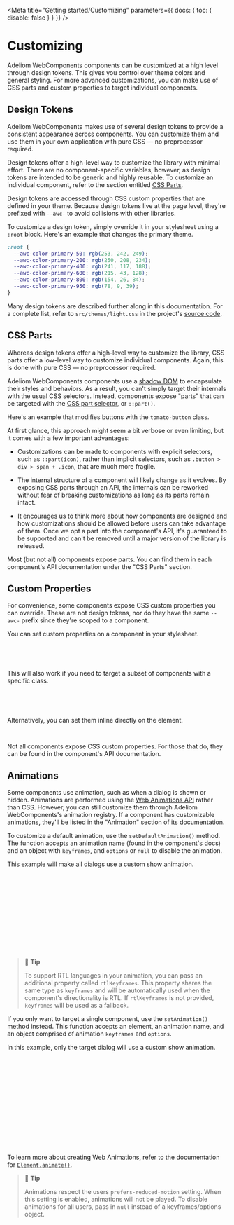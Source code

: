 
<Meta title="Getting started/Customizing" parameters={{ docs: { toc: { disable: false } } }} />

# Customizing

Adeliom WebComponents components can be customized at a high level through design tokens. This gives you control over theme colors and general styling. For more advanced customizations, you can make use of CSS parts and custom properties to target individual components.

## Design Tokens

Adeliom WebComponents makes use of several design tokens to provide a consistent appearance across components. You can customize them and use them in your own application with pure CSS — no preprocessor required.

Design tokens offer a high-level way to customize the library with minimal effort. There are no component-specific variables, however, as design tokens are intended to be generic and highly reusable. To customize an individual component, refer to the section entitled [CSS Parts](#css-parts).

Design tokens are accessed through CSS custom properties that are defined in your theme. Because design tokens live at the page level, they're prefixed with `--awc-` to avoid collisions with other libraries.

To customize a design token, simply override it in your stylesheet using a `:root` block. Here's an example that changes the primary theme.

```css
:root {
  --awc-color-primary-50: rgb(253, 242, 249);
  --awc-color-primary-200: rgb(250, 208, 234);
  --awc-color-primary-400: rgb(241, 117, 188);
  --awc-color-primary-600: rgb(215, 43, 128);
  --awc-color-primary-800: rgb(154, 26, 84);
  --awc-color-primary-950: rgb(78, 9, 39);
}
```

Many design tokens are described further along in this documentation. For a complete list, refer to `src/themes/light.css` in the project's [source code](https://github.com/agence-adeliom/adeliom-webcomponents/blob/main/src/themes/light.css).

## CSS Parts

Whereas design tokens offer a high-level way to customize the library, CSS parts offer a low-level way to customize individual components. Again, this is done with pure CSS — no preprocessor required.

Adeliom WebComponents components use a [shadow DOM](https://developer.mozilla.org/en-US/docs/Web/Web_Components/Using_shadow_DOM) to encapsulate their styles and behaviors. As a result, you can't simply target their internals with the usual CSS selectors. Instead, components expose "parts" that can be targeted with the [CSS part selector](https://developer.mozilla.org/en-US/docs/Web/CSS/::part), or `::part()`.

Here's an example that modifies buttons with the `tomato-button` class.

<Canvas of={ButtonStories.Tomato} />

At first glance, this approach might seem a bit verbose or even limiting, but it comes with a few important advantages:

- Customizations can be made to components with explicit selectors, such as `::part(icon)`, rather than implicit selectors, such as `.button > div > span + .icon`, that are much more fragile.

- The internal structure of a component will likely change as it evolves. By exposing CSS parts through an API, the internals can be reworked without fear of breaking customizations as long as its parts remain intact.

- It encourages us to think more about how components are designed and how customizations should be allowed before users can take advantage of them. Once we opt a part into the component's API, it's guaranteed to be supported and can't be removed until a major version of the library is released.

Most (but not all) components expose parts. You can find them in each component's API documentation under the "CSS Parts" section.

## Custom Properties

For convenience, some components expose CSS custom properties you can override. These are not design tokens, nor do they have the same `--awc-` prefix since they're scoped to a component.

You can set custom properties on a component in your stylesheet.

```css
awc-avatar {
  --size: 6rem;
}
```

This will also work if you need to target a subset of components with a specific class.

```css
awc-avatar.your-class {
  --size: 6rem;
}
```

Alternatively, you can set them inline directly on the element.

```html
<awc-avatar style="--size: 6rem;"></awc-avatar>
```

Not all components expose CSS custom properties. For those that do, they can be found in the component's API documentation.

## Animations

Some components use animation, such as when a dialog is shown or hidden. Animations are performed using the [Web Animations API](https://developer.mozilla.org/en-US/docs/Web/API/Web_Animations_API) rather than CSS. However, you can still customize them through Adeliom WebComponents's animation registry. If a component has customizable animations, they'll be listed in the "Animation" section of its documentation.

To customize a default animation, use the `setDefaultAnimation()` method. The function accepts an animation name (found in the component's docs) and an object with `keyframes`, and `options` or `null` to disable the animation.

This example will make all dialogs use a custom show animation.

```js
import { setDefaultAnimation } from '@agence-adeliom/awc/%NPMDIR%/utilities/animation-registry.js';

// Change the default animation for all dialogs
setDefaultAnimation('dialog.show', {
  keyframes: [
    { transform: 'rotate(-10deg) scale(0.5)', opacity: '0' },
    { transform: 'rotate(0deg) scale(1)', opacity: '1' }
  ],
  options: {
    duration: 500
  }
});
```

> 📘 **Tip**
>
> To support RTL languages in your animation, you can pass an additional property called `rtlKeyframes`. This property shares the same type as `keyframes` and will be automatically used when the component's directionality is RTL. If `rtlKeyframes` is not provided, `keyframes` will be used as a fallback.

If you only want to target a single component, use the `setAnimation()` method instead. This function accepts an element, an animation name, and an object comprised of animation `keyframes` and `options`.

In this example, only the target dialog will use a custom show animation.

```js
import { setAnimation } from '@agence-adeliom/awc/%NPMDIR%/utilities/animation-registry.js';

// Change the animation for a single dialog
const dialog = document.querySelector('#my-dialog');

setAnimation(dialog, 'dialog.show', {
  keyframes: [
    { transform: 'rotate(-10deg) scale(0.5)', opacity: '0' },
    { transform: 'rotate(0deg) scale(1)', opacity: '1' }
  ],
  options: {
    duration: 500
  }
});
```

To learn more about creating Web Animations, refer to the documentation for [`Element.animate()`](https://developer.mozilla.org/en-US/docs/Web/API/Element/animate).

> 📘 **Tip**
>
> Animations respect the users `prefers-reduced-motion` setting. When this setting is enabled, animations will not be played. To disable animations for all users, pass in `null` instead of a keyframes/options object.
